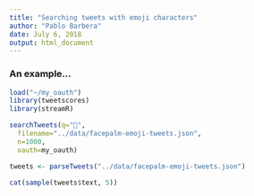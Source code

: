 ```yaml
---
title: "Searching tweets with emoji characters"
author: "Pablo Barbera"
date: July 6, 2018
output: html_document
---
```


### An example...


```r
load("~/my_oauth")
library(tweetscores)
library(streamR)
```

```r
searchTweets(q="🤦",
  filename="../data/facepalm-emoji-tweets.json",
  n=1000,
  oauth=my_oauth)
```

```r
tweets <- parseTweets("../data/facepalm-emoji-tweets.json")

cat(sample(tweets$text, 5))
```
